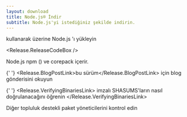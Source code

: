 ```yaml
---
layout: download
title: Node.js® İndir
subtitle: Node.js'yi istediğiniz şekilde indirin.
---
```


<section>
  <Release.PlatformDropdown /> kullanarak <Release.OperatingSystemDropdown /> üzerine Node.js <Release.VersionDropdown />'ı yükleyin

  <Release.ReleaseCodeBox />
</section>

<section>
  Node.js <LinkWithArrow href="https://npmjs.com">npm</LinkWithArrow> (<Release.NpmVersion />) ve corepack içerir.

{' '}
<Release.BlogPostLink>bu sürüm</Release.BlogPostLink> için blog gönderisini
okuyun

{' '}
<Release.VerifyingBinariesLink>
  imzalı SHASUMS'ların nasıl doğrulanacağını öğrenin
</Release.VerifyingBinariesLink>

Diğer topluluk destekli <LinkWithArrow href="/download/package-manager/all">paket yöneticilerini</LinkWithArrow> kontrol edin

</section>
